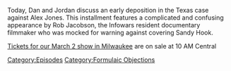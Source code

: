 {{DEFAULTSORT:
    #_EPISODE_0768:Formulaic Objections Part 14
}}{{Episode
    | title           = Formulaic Objections Part 14
    | caption         = [https://knowledgefight.libsyn.com/768-formulaic-objections-part-14 Listen to this episode on Libsyn]
    | episodeNumber   = 768
    | length          = 01:48:15
    | airDate         = January 18, 2023
    | episodeType     = [[:Category:Formulaic Objections|Formulaic Objections]]
    | appearance      = [[Rob Jacobson]], [[Mark Bankston]], [[Mark Enoch]]
    | previousEpisode = [[767: January 12, 2023]]
}}

{{Stub}}

Today, Dan and Jordan discuss an early deposition in the Texas case against Alex Jones. This installment features a complicated and confusing appearance by Rob Jacobson, the Infowars resident documentary filmmaker who was mocked for warning against covering Sandy Hook.

[https://xrayarcade.com/calendar/2023/03/02/knowledge-fight Tickets for our March 2 show in Milwaukee] are on sale at 10 AM Central

[[Category:Episodes]]
[[Category:Formulaic Objections]]

